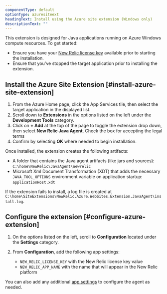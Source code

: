```yaml
---
componentType: default
optionType: azuresiteext
headingText: Install using the Azure site extension (Windows only)
descriptionText: ""  
---
```


This extension is designed for Java applications running on Azure Windows compute resources. To get started:

* Ensure you have your [New Relic license key](https://one.newrelic.com/api-keys) available prior to starting the installation.
* Ensure that you've stopped the target application prior to installing the extension.

## Install the Azure Site Extension [#install-azure-site-extension]

1. From the Azure Home page, click the App Services tile, then select the target application in the displayed list.
1. Scroll down to <DNT>**Extensions**</DNT> in the options listed on the left under the <DNT>**Development Tools**</DNT> category.
1. Click on <DNT>**+ Add**</DNT> at the top of the page to toggle the extension drop down, then select <DNT>**New Relic Java Agent**</DNT>. Check the box for accepting the legal terms
1. Confirm by selecting <DNT>**OK**</DNT> where needed to begin installation. 

Once installed, the extension creates the following artifacts:

* A folder that contains the Java agent artifacts (like jars and sources): `C:\home\NewRelic\JavaAgent\newrelic`
* Microsoft Xml Document Transformation (XDT) that adds the necessary  `JAVA_TOOL_OPTIONS` environment variable on application startup: `applicationHost.xdt` 

If the extension fails to install, a log file is created at `C:\home\SiteExtensions\NewRelic.Azure.WebSites.Extension.JavaAgent\install.log`.

## Configure the extension [#configure-azure-extension]

1. On the options listed on the left, scroll to <DNT>**Configuration**</DNT> located under the <DNT>**Settings**</DNT> category.
2. From <DNT>**Configuration**</DNT>, add the following app settings:

    * `NEW_RELIC_LICENSE_KEY` with the New Relic license key value
    * `NEW_RELIC_APP_NAME` with the name that will appear in the New Relic platform

You can also add any additional [app settings](https://docs.newrelic.com/docs/apm/agents/java-agent/configuration/java-agent-configuration-config-file/#Environment_Variables) to configure the agent as needed.
